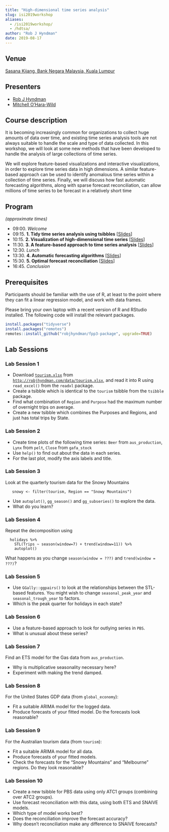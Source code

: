 ```yaml
---
title: "High-dimensional time series analysis"
slug: isi2019workshop
aliases:
  - /isi2019workshop/
  - /hdtsa/
author: "Rob J Hyndman"
date: 2019-08-17
---
```


## Venue

[Sasana Kijang, Bank Negara Malaysia, Kuala Lumpur](http://bit.ly/2DJ3Wit)

## Presenters

 * [Rob J Hyndman](https://robjhyndman.com)
 * [Mitchell O'Hara-Wild](https://mitchelloharawild.com)

## Course description

It is becoming increasingly common for organizations to collect huge amounts of data over time, and existing time series analysis tools are not always suitable to handle the scale and type of data collected. In this workshop, we will look at some new methods that have been developed to handle the analysis of large collections of time series.

We will explore feature-based visualizations and interactive visualizations, in order to explore time series data in high dimensions. A similar feature-based approach can be used to identify anomalous time series within a collection of time series. Finally, we  will discuss how fast automatic forecasting algorithms, along with sparse forecast reconciliation, can allow millions of time series to be forecast in a relatively short time

## Program
*(approximate times)*

* 09:00. *Welcome*
* 09:15. **1. Tidy time series analysis using tsibbles** [[Slides](https://github.com/robjhyndman/ISI_Workshop_2019/raw/master/1_tsibbles/tsibbles.pdf)]
* 10:15. **2. Visualization of high-dimensional time series** [[Slides](https://github.com/robjhyndman/ISI_Workshop_2019/raw/master/2_graphics/graphics.pdf)]
* 11:30. **3. A feature-based approach to time series analysis** [[Slides](https://github.com/robjhyndman/ISI_Workshop_2019/raw/master/3_feasts/feasts.pdf)]
* 12:30. *Lunch*
* 13:30. **4. Automatic forecasting algorithms** [[Slides](https://github.com/robjhyndman/ISI_Workshop_2019/raw/master/4_fable/fable.pdf)]
* 15:30. **5. Optimal forecast reconciliation** [[Slides](https://github.com/robjhyndman/ISI_Workshop_2019/raw/master/5_reconciliation/reconciliation.pdf)]
* 16:45. *Conclusion*

## Prerequisites

Participants should be familiar with the use of R, at least to the point where they can fit a linear regression model, and work with data frames.

Please bring your own laptop with a recent version of R and RStudio installed. The following code will install the relevant packages.

```r
install.packages("tidyverse")
install.packages("remotes")
remotes::install_github("robjhyndman/fpp3-package", upgrade=TRUE)
```

## Lab Sessions

### Lab Session 1

 * Download [`tourism.xlsx`](http://robjhyndman.com/data/tourism.xlsx) from [`http://robjhyndman.com/data/tourism.xlsx`](http://robjhyndman.com/data/tourism.xlsx), and read it into R using `read_excel()` from the `readxl` package.
 * Create a tsibble which is identical to the `tourism` tsibble from the `tsibble` package.
 * Find what combination of `Region` and `Purpose` had the maximum number of overnight trips on average.
 * Create a new tsibble which combines the Purposes and Regions, and just has total trips by State.


### Lab Session 2

- Create time plots of the following time series: `Beer` from `aus_production`, `Lynx` from `pelt`, `Close` from `gafa_stock`
- Use `help()` to find out about the data in each series.
- For the last plot, modify the axis labels and title.

### Lab Session 3

Look at the quarterly tourism data for the Snowy Mountains

       snowy <- filter(tourism, Region == "Snowy Mountains")

  - Use `autoplot()`, `gg_season()` and `gg_subseries()` to explore the data.
  - What do you learn?

### Lab Session 4

Repeat the decomposition using

      holidays %>%
        STL(Trips ~ season(window=7) + trend(window=11)) %>%
        autoplot()

What happens as you change `season(window = ???)` and `trend(window = ???)`?

### Lab Session 5

 * Use ``GGally::ggpairs()`` to look at the relationships between the STL-based features. You might wish to change `seasonal_peak_year` and `seasonal_trough_year` to factors.
 * Which is the peak quarter for holidays in each state?


### Lab Session 6

* Use a feature-based approach to look for outlying series in `PBS`.
* What is unusual about these series?


### Lab Session 7

Find an ETS model for the Gas data from `aus_production`.

  * Why is multiplicative seasonality necessary here?
  * Experiment with making the trend damped.

### Lab Session 8

For the United States GDP data (from `global_economy`):

 * Fit a suitable ARIMA model for the logged data.
 * Produce forecasts of your fitted model. Do the forecasts look reasonable?

### Lab Session 9

For the Australian tourism data (from `tourism`):

 * Fit a suitable ARIMA model for all data.
 * Produce forecasts of your fitted models.
 * Check the forecasts for the "Snowy Mountains" and "Melbourne" regions. Do they look reasonable?

### Lab Session 10

* Create a new tsibble for PBS data using only ATC1 groups (combining over ATC2 groups).
* Use forecast reconciliation with this data, using both ETS and SNAIVE models.
* Which type of model works best?
* Does the reconciliation improve the forecast accuracy?
* Why doesn't reconciliation make any difference to SNAIVE forecasts?


